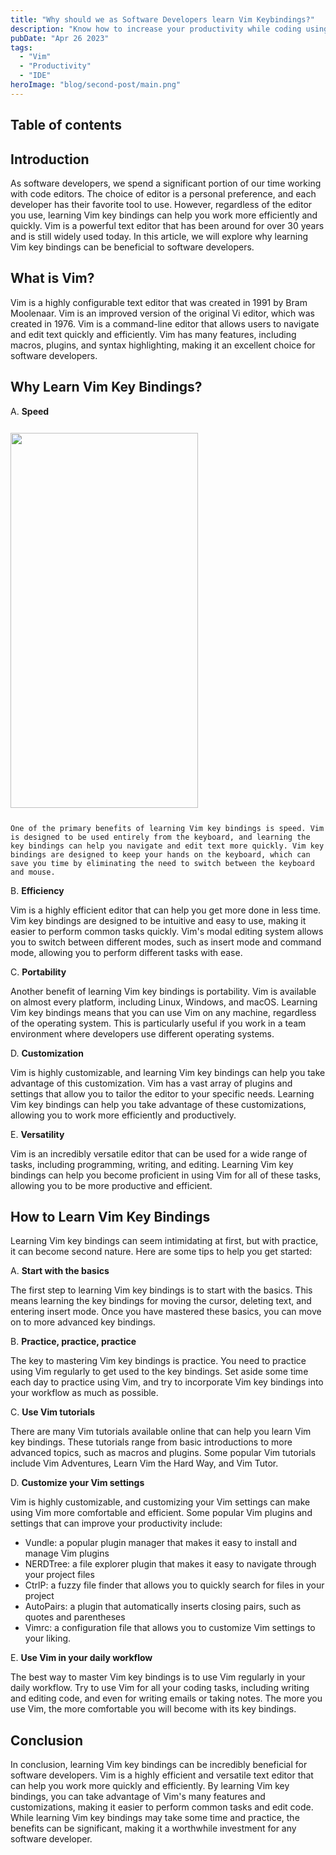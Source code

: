 ```yaml
---
title: "Why should we as Software Developers learn Vim Keybindings?"
description: "Know how to increase your productivity while coding using Vim Keybindings in your favourite text editors and IDEs"
pubDate: "Apr 26 2023"
tags: 
  - "Vim"
  - "Productivity"
  - "IDE"
heroImage: "blog/second-post/main.png"
---
```


## Table of contents

## Introduction

As software developers, we spend a significant portion of our time working with code editors. The choice of editor is a personal preference, and each developer has their favorite tool to use. However, regardless of the editor you use, learning Vim key bindings can help you work more efficiently and quickly. Vim is a powerful text editor that has been around for over 30 years and is still widely used today. In this article, we will explore why learning Vim key bindings can be beneficial to software developers.

## What is Vim?

Vim is a highly configurable text editor that was created in 1991 by Bram Moolenaar. Vim is an improved version of the original Vi editor, which was created in 1976. Vim is a command-line editor that allows users to navigate and edit text quickly and efficiently. Vim has many features, including macros, plugins, and syntax highlighting, making it an excellent choice for software developers.

## Why Learn Vim Key Bindings?

A. **Speed**



<img src={cat_typing} width="300px" height="600px" style="margin: 12px auto;" />

    One of the primary benefits of learning Vim key bindings is speed. Vim is designed to be used entirely from the keyboard, and learning the key bindings can help you navigate and edit text more quickly. Vim key bindings are designed to keep your hands on the keyboard, which can save you time by eliminating the need to switch between the keyboard and mouse.

B. **Efficiency**

Vim is a highly efficient editor that can help you get more done in less time. Vim key bindings are designed to be intuitive and easy to use, making it easier to perform common tasks quickly. Vim's modal editing system allows you to switch between different modes, such as insert mode and command mode, allowing you to perform different tasks with ease.

C. **Portability**

Another benefit of learning Vim key bindings is portability. Vim is available on almost every platform, including Linux, Windows, and macOS. Learning Vim key bindings means that you can use Vim on any machine, regardless of the operating system. This is particularly useful if you work in a team environment where developers use different operating systems.

D. **Customization**
    
Vim is highly customizable, and learning Vim key bindings can help you take advantage of this customization. Vim has a vast array of plugins and settings that allow you to tailor the editor to your specific needs. Learning Vim key bindings can help you take advantage of these customizations, allowing you to work more efficiently and productively.

E. **Versatility**
    
Vim is an incredibly versatile editor that can be used for a wide range of tasks, including programming, writing, and editing. Learning Vim key bindings can help you become proficient in using Vim for all of these tasks, allowing you to be more productive and efficient.

## How to Learn Vim Key Bindings

Learning Vim key bindings can seem intimidating at first, but with practice, it can become second nature. Here are some tips to help you get started:

A. **Start with the basics**
   
The first step to learning Vim key bindings is to start with the basics. This means learning the key bindings for moving the cursor, deleting text, and entering insert mode. Once you have mastered these basics, you can move on to more advanced key bindings.

B. **Practice, practice, practice**
   
The key to mastering Vim key bindings is practice. You need to practice using Vim regularly to get used to the key bindings. Set aside some time each day to practice using Vim, and try to incorporate Vim key bindings into your workflow as much as possible.

C. **Use Vim tutorials**
   
There are many Vim tutorials available online that can help you learn Vim key bindings. These tutorials range from basic introductions to more advanced topics, such as macros and plugins. Some popular Vim tutorials include Vim Adventures, Learn Vim the Hard Way, and Vim Tutor.

D. **Customize your Vim settings**

Vim is highly customizable, and customizing your Vim settings can make using Vim more comfortable and efficient. Some popular Vim plugins and settings that can improve your productivity include:

- Vundle: a popular plugin manager that makes it easy to install and manage Vim plugins
- NERDTree: a file explorer plugin that makes it easy to navigate through your project files
- CtrlP: a fuzzy file finder that allows you to quickly search for files in your project
- AutoPairs: a plugin that automatically inserts closing pairs, such as quotes and parentheses
- Vimrc: a configuration file that allows you to customize Vim settings to your liking.

E. **Use Vim in your daily workflow**

The best way to master Vim key bindings is to use Vim regularly in your daily workflow. Try to use Vim for all your coding tasks, including writing and editing code, and even for writing emails or taking notes. The more you use Vim, the more comfortable you will become with its key bindings.

## Conclusion

In conclusion, learning Vim key bindings can be incredibly beneficial for software developers. Vim is a highly efficient and versatile text editor that can help you work more quickly and efficiently. By learning Vim key bindings, you can take advantage of Vim's many features and customizations, making it easier to perform common tasks and edit code. While learning Vim key bindings may take some time and practice, the benefits can be significant, making it a worthwhile investment for any software developer.
